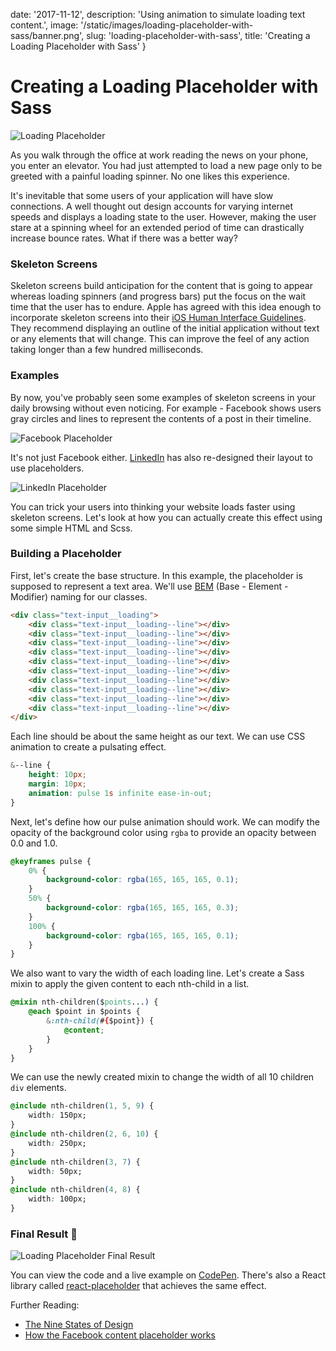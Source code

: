 
date: '2017-11-12',
description: 'Using animation to simulate loading text content.',
image: '/static/images/loading-placeholder-with-sass/banner.png',
slug: 'loading-placeholder-with-sass',
title: 'Creating a Loading Placeholder with Sass'
}


# Creating a Loading Placeholder with Sass

<DateAndViews date={meta.date} id={meta.slug} />

![Loading Placeholder](/static/images/loading-placeholder-with-sass/example.gif)

As you walk through the office at work reading the news on your phone, you enter an elevator. You had just attempted to load a new page only to be greeted with a painful loading spinner. No one likes this experience.

It's inevitable that some users of your application will have slow connections. A well thought out design accounts for varying internet speeds and displays a loading state to the user. However, making the user stare at a spinning wheel for an extended period of time can drastically increase bounce rates. What if there was a better way?

### Skeleton Screens

Skeleton screens build anticipation for the content that is going to appear whereas loading spinners (and progress bars) put the focus on the wait time that the user has to endure. Apple has agreed with this idea enough to incorporate skeleton screens into their [iOS Human Interface Guidelines](https://developer.apple.com/ios/human-interface-guidelines/icons-and-images/launch-screen/). They recommend displaying an outline of the initial application without text or any elements that will change. This can improve the feel of any action taking longer than a few hundred milliseconds.

### Examples

By now, you've probably seen some examples of skeleton screens in your daily browsing without even noticing. For example - Facebook shows users gray circles and lines to represent the contents of a post in their timeline.

![Facebook Placeholder](/static/images/loading-placeholder-with-sass/facebook.png)

It's not just Facebook either. [LinkedIn](https://www.linkedin.com) has also re-designed their layout to use placeholders.

![LinkedIn Placeholder](/static/images/loading-placeholder-with-sass/linkedin.png)

You can trick your users into thinking your website loads faster using skeleton screens. Let's look at how you can actually create this effect using some simple HTML and Scss.

### Building a Placeholder

First, let's create the base structure. In this example, the placeholder is supposed to represent a text area. We'll use [BEM](http://getbem.com/naming/) (Base - Element - Modifier) naming for our classes.

```html
<div class="text-input__loading">
    <div class="text-input__loading--line"></div>
    <div class="text-input__loading--line"></div>
    <div class="text-input__loading--line"></div>
    <div class="text-input__loading--line"></div>
    <div class="text-input__loading--line"></div>
    <div class="text-input__loading--line"></div>
    <div class="text-input__loading--line"></div>
    <div class="text-input__loading--line"></div>
    <div class="text-input__loading--line"></div>
    <div class="text-input__loading--line"></div>
</div>
```

Each line should be about the same height as our text. We can use CSS animation to create a pulsating effect.

```css
&--line {
    height: 10px;
    margin: 10px;
    animation: pulse 1s infinite ease-in-out;
}
```

Next, let's define how our pulse animation should work. We can modify the opacity of the background color using `rgba` to provide an opacity between 0.0 and 1.0.

```css
@keyframes pulse {
    0% {
        background-color: rgba(165, 165, 165, 0.1);
    }
    50% {
        background-color: rgba(165, 165, 165, 0.3);
    }
    100% {
        background-color: rgba(165, 165, 165, 0.1);
    }
}
```

We also want to vary the width of each loading line. Let's create a Sass mixin to apply the given content to each nth-child in a list.

```css
@mixin nth-children($points...) {
    @each $point in $points {
        &:nth-child(#{$point}) {
            @content;
        }
    }
}
```

We can use the newly created mixin to change the width of all 10 children `div` elements.

```css
@include nth-children(1, 5, 9) {
    width: 150px;
}
@include nth-children(2, 6, 10) {
    width: 250px;
}
@include nth-children(3, 7) {
    width: 50px;
}
@include nth-children(4, 8) {
    width: 100px;
}
```

### Final Result 🎉

![Loading Placeholder Final Result](/static/images/loading-placeholder-with-sass/final-result.gif)

You can view the code and a live example on [CodePen](https://codepen.io/leerob/pen/XzRzpb?editors=1100). There's also a React library called [react-placeholder](https://github.com/buildo/react-placeholder) that achieves the same effect.

Further Reading:

-   [The Nine States of Design](https://medium.com/swlh/the-nine-states-of-design-5bfe9b3d6d85)
-   [How the Facebook content placeholder works](https://cloudcannon.com/deconstructions/2014/11/15/facebook-content-placeholder-deconstruction.html)
